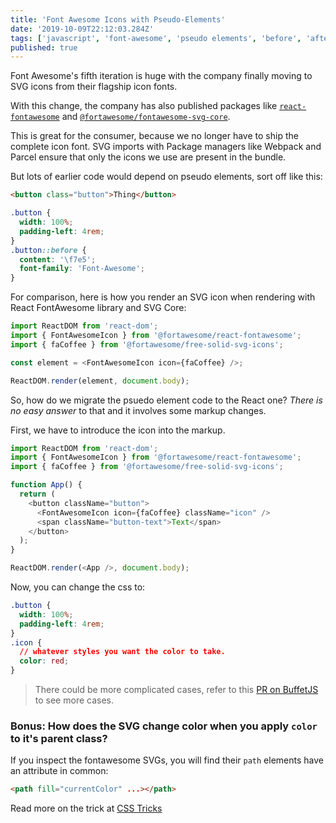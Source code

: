 ```yaml
---
title: 'Font Awesome Icons with Pseudo-Elements'
date: '2019-10-09T22:12:03.284Z'
tags: ['javascript', 'font-awesome', 'pseudo elements', 'before', 'after']
published: true
---
```


Font Awesome's fifth iteration is huge with the company finally moving to SVG icons from their flagship icon fonts.

With this change, the company has also published packages like [`react-fontawesome`](https://www.npmjs.com/package/@fortawesome/react-fontawesome) and [`@fortawesome/fontawesome-svg-core`](https://fontawesome.com/how-to-use/on-the-web/advanced/svg-javascript-core).

This is great for the consumer, because we no longer have to ship the complete icon font. SVG imports with Package managers like Webpack and Parcel ensure that only the icons we use are present in the bundle.

But lots of earlier code would depend on pseudo elements, sort off like this:

```html
<button class="button">Thing</button>
```

```css
.button {
  width: 100%;
  padding-left: 4rem;
}
.button::before {
  content: '\f7e5';
  font-family: 'Font-Awesome';
}
```

For comparison, here is how you render an SVG icon when rendering with React FontAwesome library and SVG Core:

```javascript
import ReactDOM from 'react-dom';
import { FontAwesomeIcon } from '@fortawesome/react-fontawesome';
import { faCoffee } from '@fortawesome/free-solid-svg-icons';

const element = <FontAwesomeIcon icon={faCoffee} />;

ReactDOM.render(element, document.body);
```

So, how do we migrate the psuedo element code to the React one? _There is no easy answer_ to that and it involves some markup changes.

First, we have to introduce the icon into the markup.

```javascript
import ReactDOM from 'react-dom';
import { FontAwesomeIcon } from '@fortawesome/react-fontawesome';
import { faCoffee } from '@fortawesome/free-solid-svg-icons';

function App() {
  return (
    <button className="button">
      <FontAwesomeIcon icon={faCoffee} className="icon" />
      <span className="button-text">Text</span>
    </button>
  );
}

ReactDOM.render(<App />, document.body);
```

Now, you can change the css to:

```css
.button {
  width: 100%;
  padding-left: 4rem;
}
.icon {
  // whatever styles you want the color to take.
  color: red;
}
```

> There could be more complicated cases, refer to this [PR on BuffetJS](https://github.com/strapi/buffet/pull/41/files) to see more cases.

### Bonus: How does the SVG change color when you apply `color` to it's parent class?

If you inspect the fontawesome SVGs, you will find their `path` elements have an attribute in common:

```html
<path fill="currentColor" ...></path>
```

Read more on the trick at [CSS Tricks](https://css-tricks.com/cascading-svg-fill-color/)
